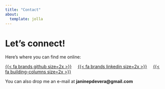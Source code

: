 ```yaml
---
title: "Contact"
about:
  template: jolla
---
```


# [Let's connect!]{.fourth-color}

Here's where you can find me online: 

<a class='fourth-icon' href="https://github.com/janinepdevera">{{< fa brands github size=2x >}}</a> &nbsp;&nbsp;&nbsp;
<a class='fourth-icon' href="https://www.linkedin.com/in/janinepdevera/">{{< fa brands linkedin size=2x >}}</a> &nbsp;&nbsp;&nbsp;
<a class='fourth-icon' href="https://www.hertie-school.org/en/cv-books/cv-book-2023/cv-book/student/de-vera">{{< fa building-columns size=2x >}}</a> 

You can also drop me an e-mail at **janinepdevera@gmail.com**

